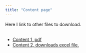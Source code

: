 ```yaml
---
title: "Content page"
---
```


Here I link to other files to download.\
\

-   [Content 1, pdf](content/shiny.pdf)
-   [Content 2, downloads excel file.](content/excel.xlsx)\
